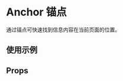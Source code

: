 # Anchor 锚点

通过锚点可快速找到信息内容在当前页面的位置。

## 使用示例

<!-- Inject Stories -->

## Props

<!-- Inject Props -->
